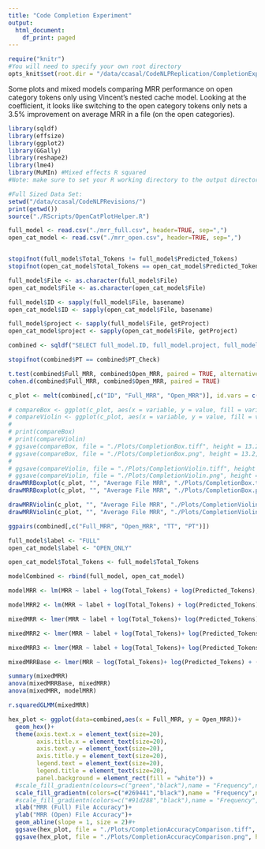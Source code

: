 ```yaml
---
title: "Code Completion Experiment"
output:
  html_document:
    df_print: paged
---
```

```r
require("knitr")
#You will need to specify your own root directory
opts_knit$set(root.dir = "/data/ccasal/CodeNLPReplication/CompletionExperiment/")
```

Some plots and mixed models comparing MRR performance on open category tokens only using
Vincent's nested cache model.  Looking at the coefficient, it looks like switching to the open
category tokens only nets a 3.5% improvement on average MRR in a file (on the open categories).
```r
library(sqldf)
library(effsize)
library(ggplot2)
library(GGally)
library(reshape2)
library(lme4)
library(MuMIn) #Mixed effects R squared
#Note: make sure to set your R working directory to the output directory where the results are stored.

#Full Sized Data Set:
setwd("/data/ccasal/CodeNLPRevisions/")
print(getwd())
source("./RScripts/OpenCatPlotHelper.R")

full_model <- read.csv("./mrr_full.csv", header=TRUE, sep=",")
open_cat_model <- read.csv("./mrr_open.csv", header=TRUE, sep=",")


stopifnot(full_model$Total_Tokens != full_model$Predicted_Tokens)
stopifnot(open_cat_model$Total_Tokens == open_cat_model$Predicted_Tokens)

full_model$File <- as.character(full_model$File)
open_cat_model$File <- as.character(open_cat_model$File)

full_model$ID <- sapply(full_model$File, basename)
open_cat_model$ID <- sapply(open_cat_model$File, basename)

full_model$project <- sapply(full_model$File, getProject)
open_cat_model$project <- sapply(open_cat_model$File, getProject)

combined <- sqldf("SELECT full_model.ID, full_model.project, full_model.MRR as Full_MRR, open_cat_model.MRR as Open_MRR, full_model.Total_Tokens as TT, full_model.Predicted_Tokens as PT, open_cat_model.Predicted_Tokens as PT_Check FROM full_model INNER JOIN open_cat_model on full_model.ID = open_cat_model.ID")

stopifnot(combined$PT == combined$PT_Check)

t.test(combined$Full_MRR, combined$Open_MRR, paired = TRUE, alternative = "less")
cohen.d(combined$Full_MRR, combined$Open_MRR, paired = TRUE)

c_plot <- melt(combined[,c("ID", "Full_MRR", "Open_MRR")], id.vars = c("ID"))

# compareBox <- ggplot(c_plot, aes(x = variable, y = value, fill = variable)) + geom_boxplot()
# compareViolin <- ggplot(c_plot, aes(x = variable, y = value, fill = variable)) + geom_violin()
# 
# print(compareBox)
# print(compareViolin)
# ggsave(compareBox, file = "./Plots/CompletionBox.tiff", height = 13.2, width = 19.05, units = 'cm', dpi = 600)
# ggsave(compareBox, file = "./Plots/CompletionBox.png", height = 13.2, width = 19.05, units = 'cm', dpi = 600)
# 
# ggsave(compareViolin, file = "./Plots/CompletionViolin.tiff", height = 13.2, width = 19.05, units = 'cm', dpi = 600)
# ggsave(compareViolin, file = "./Plots/CompletionViolin.png", height = 13.2, width = 19.05, units = 'cm', dpi = 600)
drawMRRBoxplot(c_plot, "", "Average File MRR", "./Plots/CompletionBox.tiff")
drawMRRBoxplot(c_plot, "", "Average File MRR", "./Plots/CompletionBox.png")

drawMRRViolin(c_plot, "", "Average File MRR", "./Plots/CompletionViolin.tiff")
drawMRRViolin(c_plot, "", "Average File MRR", "./Plots/CompletionViolin.png")

ggpairs(combined[,c("Full_MRR", "Open_MRR", "TT", "PT")])

full_model$label <- "FULL"
open_cat_model$label <- "OPEN_ONLY"

open_cat_model$Total_Tokens <- full_model$Total_Tokens

modelCombined <- rbind(full_model, open_cat_model)

modelMRR <- lm(MRR ~ label + log(Total_Tokens) + log(Predicted_Tokens), data = modelCombined)

modelMRR2 <- lm(MRR ~ label + log(Total_Tokens) + log(Predicted_Tokens) + factor(project), data = modelCombined)

mixedMRR <- lmer(MRR ~ label + log(Total_Tokens)+ log(Predicted_Tokens)  + (1|ID), data = modelCombined, REML=FALSE)

mixedMRR2 <- lmer(MRR ~ label + log(Total_Tokens)+ log(Predicted_Tokens)  + (1|project), data = modelCombined, REML=FALSE)

mixedMRR3 <- lmer(MRR ~ label + log(Total_Tokens)+ log(Predicted_Tokens)  + (1|project) + (1|ID), data = modelCombined, REML=FALSE)

mixedMRRBase <- lmer(MRR ~ log(Total_Tokens)+ log(Predicted_Tokens) + (1|ID), data = modelCombined, REML=FALSE)

summary(mixedMRR)
anova(mixedMRRBase, mixedMRR)
anova(mixedMRR, modelMRR)

r.squaredGLMM(mixedMRR)

hex_plot <- ggplot(data=combined,aes(x = Full_MRR, y = Open_MRR))+
  geom_hex()+
  theme(axis.text.x = element_text(size=20), 
        axis.title.x = element_text(size=20),
        axis.text.y = element_text(size=20),
        axis.title.y = element_text(size=20),
        legend.text = element_text(size=20),
        legend.title = element_text(size=20),
        panel.background = element_rect(fill = "white")) + 
  #scale_fill_gradientn(colours=c("green","black"),name = "Frequency",na.value=NA) +
  scale_fill_gradientn(colors=c("#269441","black"),name = "Frequency",na.value=NA)+
  #scale_fill_gradientn(colors=c("#91d288","black"),name = "Frequency",na.value=NA)+
  xlab("MRR (Full) File Accuracy")+
  ylab("MRR (Open) File Accuracy")+ 
  geom_abline(slope = 1, size = 2)#+
  ggsave(hex_plot, file = "./Plots/CompletionAccuracyComparison.tiff", height = 13.2, width = 19.05, units = 'cm', dpi = 600)
  ggsave(hex_plot, file = "./Plots/CompletionAccuracyComparison.png", height = 13.2, width = 19.05, units = 'cm', dpi = 600)
```
